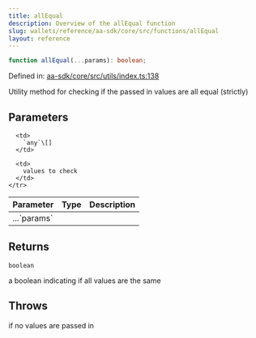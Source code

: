 ```yaml
---
title: allEqual
description: Overview of the allEqual function
slug: wallets/reference/aa-sdk/core/src/functions/allEqual
layout: reference
---
```


```ts
function allEqual(...params): boolean;
```

Defined in: [aa-sdk/core/src/utils/index.ts:138](https://github.com/alchemyplatform/aa-sdk/blob/4987bdd63823427c48ec21401b71fa3cfc2d0675/aa-sdk/core/src/utils/index.ts#L138)

Utility method for checking if the passed in values are all equal (strictly)

## Parameters

<table>
  <thead>
    <tr>
      <th align="left">Parameter</th>
      <th align="left">Type</th>
      <th align="left">Description</th>
    </tr>
  </thead>

  <tbody>
    <tr>
      <td>
        ...`params`
      </td>

      <td>
        `any`\[]
      </td>

      <td>
        values to check
      </td>
    </tr>

  </tbody>
</table>

## Returns

`boolean`

a boolean indicating if all values are the same

## Throws

if no values are passed in
